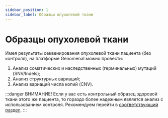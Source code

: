 ---
sidebar_position: 1
sidebar_label: Образцы опухолевой ткани
---

# Образцы опухолевой ткани

Имея результаты секвенирования опухолевой ткани пациента (без контроля), на платформе Genomenal можно провести:
1. Анализ соматических и наследственных (герминальных) мутаций (SNV/Indels);
2. Анализ структурных вариаций;
3. Анализ вариаций числа копий (CNV).


<SectionDef sample_type="образец или образцы опухолевой ткани (без контроля)" />

:::danger ВНИМАНИЕ!
Если у вас есть контрольный образец здоровой ткани этого же пациента, то гораздо более надежным является анализ
с использованием контроля. Рекомендуем перейти в [соответствующий раздел](/uploading-samples/tumor-normal/TN-sample).
:::
